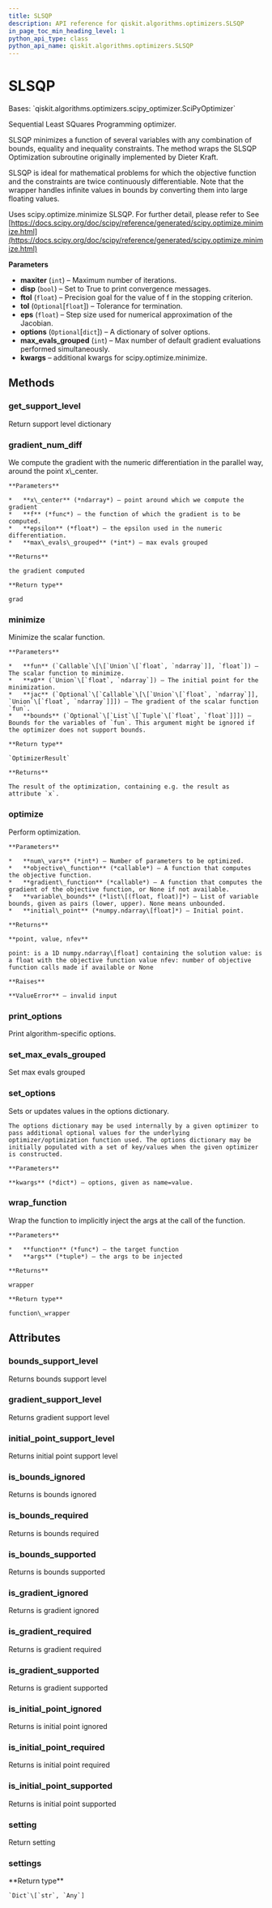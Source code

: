 ```yaml
---
title: SLSQP
description: API reference for qiskit.algorithms.optimizers.SLSQP
in_page_toc_min_heading_level: 1
python_api_type: class
python_api_name: qiskit.algorithms.optimizers.SLSQP
---
```


# SLSQP

<Class id="qiskit.algorithms.optimizers.SLSQP" github="https://github.com/qiskit/qiskit/tree/stable/0.20/qiskit/algorithms/optimizers/slsqp.py" signature="SLSQP(maxiter=100, disp=False, ftol=1e-06, tol=None, eps=1.4901161193847656e-08, options=None, max_evals_grouped=1, **kwargs)">
  Bases: `qiskit.algorithms.optimizers.scipy_optimizer.SciPyOptimizer`

  Sequential Least SQuares Programming optimizer.

  SLSQP minimizes a function of several variables with any combination of bounds, equality and inequality constraints. The method wraps the SLSQP Optimization subroutine originally implemented by Dieter Kraft.

  SLSQP is ideal for mathematical problems for which the objective function and the constraints are twice continuously differentiable. Note that the wrapper handles infinite values in bounds by converting them into large floating values.

  Uses scipy.optimize.minimize SLSQP. For further detail, please refer to See [https://docs.scipy.org/doc/scipy/reference/generated/scipy.optimize.minimize.html](https://docs.scipy.org/doc/scipy/reference/generated/scipy.optimize.minimize.html)

  **Parameters**

  *   **maxiter** (`int`) – Maximum number of iterations.
  *   **disp** (`bool`) – Set to True to print convergence messages.
  *   **ftol** (`float`) – Precision goal for the value of f in the stopping criterion.
  *   **tol** (`Optional`\[`float`]) – Tolerance for termination.
  *   **eps** (`float`) – Step size used for numerical approximation of the Jacobian.
  *   **options** (`Optional`\[`dict`]) – A dictionary of solver options.
  *   **max\_evals\_grouped** (`int`) – Max number of default gradient evaluations performed simultaneously.
  *   **kwargs** – additional kwargs for scipy.optimize.minimize.

  ## Methods

  ### get\_support\_level

  <Function id="qiskit.algorithms.optimizers.SLSQP.get_support_level" signature="SLSQP.get_support_level()">
    Return support level dictionary
  </Function>

  ### gradient\_num\_diff

  <Function id="qiskit.algorithms.optimizers.SLSQP.gradient_num_diff" signature="static SLSQP.gradient_num_diff(x_center, f, epsilon, max_evals_grouped=1)">
    We compute the gradient with the numeric differentiation in the parallel way, around the point x\_center.

    **Parameters**

    *   **x\_center** (*ndarray*) – point around which we compute the gradient
    *   **f** (*func*) – the function of which the gradient is to be computed.
    *   **epsilon** (*float*) – the epsilon used in the numeric differentiation.
    *   **max\_evals\_grouped** (*int*) – max evals grouped

    **Returns**

    the gradient computed

    **Return type**

    grad
  </Function>

  ### minimize

  <Function id="qiskit.algorithms.optimizers.SLSQP.minimize" signature="SLSQP.minimize(fun, x0, jac=None, bounds=None)">
    Minimize the scalar function.

    **Parameters**

    *   **fun** (`Callable`\[\[`Union`\[`float`, `ndarray`]], `float`]) – The scalar function to minimize.
    *   **x0** (`Union`\[`float`, `ndarray`]) – The initial point for the minimization.
    *   **jac** (`Optional`\[`Callable`\[\[`Union`\[`float`, `ndarray`]], `Union`\[`float`, `ndarray`]]]) – The gradient of the scalar function `fun`.
    *   **bounds** (`Optional`\[`List`\[`Tuple`\[`float`, `float`]]]) – Bounds for the variables of `fun`. This argument might be ignored if the optimizer does not support bounds.

    **Return type**

    `OptimizerResult`

    **Returns**

    The result of the optimization, containing e.g. the result as attribute `x`.
  </Function>

  ### optimize

  <Function id="qiskit.algorithms.optimizers.SLSQP.optimize" signature="SLSQP.optimize(num_vars, objective_function, gradient_function=None, variable_bounds=None, initial_point=None)">
    Perform optimization.

    **Parameters**

    *   **num\_vars** (*int*) – Number of parameters to be optimized.
    *   **objective\_function** (*callable*) – A function that computes the objective function.
    *   **gradient\_function** (*callable*) – A function that computes the gradient of the objective function, or None if not available.
    *   **variable\_bounds** (*list\[(float, float)]*) – List of variable bounds, given as pairs (lower, upper). None means unbounded.
    *   **initial\_point** (*numpy.ndarray\[float]*) – Initial point.

    **Returns**

    **point, value, nfev**

    point: is a 1D numpy.ndarray\[float] containing the solution value: is a float with the objective function value nfev: number of objective function calls made if available or None

    **Raises**

    **ValueError** – invalid input
  </Function>

  ### print\_options

  <Function id="qiskit.algorithms.optimizers.SLSQP.print_options" signature="SLSQP.print_options()">
    Print algorithm-specific options.
  </Function>

  ### set\_max\_evals\_grouped

  <Function id="qiskit.algorithms.optimizers.SLSQP.set_max_evals_grouped" signature="SLSQP.set_max_evals_grouped(limit)">
    Set max evals grouped
  </Function>

  ### set\_options

  <Function id="qiskit.algorithms.optimizers.SLSQP.set_options" signature="SLSQP.set_options(**kwargs)">
    Sets or updates values in the options dictionary.

    The options dictionary may be used internally by a given optimizer to pass additional optional values for the underlying optimizer/optimization function used. The options dictionary may be initially populated with a set of key/values when the given optimizer is constructed.

    **Parameters**

    **kwargs** (*dict*) – options, given as name=value.
  </Function>

  ### wrap\_function

  <Function id="qiskit.algorithms.optimizers.SLSQP.wrap_function" signature="static SLSQP.wrap_function(function, args)">
    Wrap the function to implicitly inject the args at the call of the function.

    **Parameters**

    *   **function** (*func*) – the target function
    *   **args** (*tuple*) – the args to be injected

    **Returns**

    wrapper

    **Return type**

    function\_wrapper
  </Function>

  ## Attributes

  ### bounds\_support\_level

  <Attribute id="qiskit.algorithms.optimizers.SLSQP.bounds_support_level" name="bounds_support_level">
    Returns bounds support level
  </Attribute>

  ### gradient\_support\_level

  <Attribute id="qiskit.algorithms.optimizers.SLSQP.gradient_support_level" name="gradient_support_level">
    Returns gradient support level
  </Attribute>

  ### initial\_point\_support\_level

  <Attribute id="qiskit.algorithms.optimizers.SLSQP.initial_point_support_level" name="initial_point_support_level">
    Returns initial point support level
  </Attribute>

  ### is\_bounds\_ignored

  <Attribute id="qiskit.algorithms.optimizers.SLSQP.is_bounds_ignored" name="is_bounds_ignored">
    Returns is bounds ignored
  </Attribute>

  ### is\_bounds\_required

  <Attribute id="qiskit.algorithms.optimizers.SLSQP.is_bounds_required" name="is_bounds_required">
    Returns is bounds required
  </Attribute>

  ### is\_bounds\_supported

  <Attribute id="qiskit.algorithms.optimizers.SLSQP.is_bounds_supported" name="is_bounds_supported">
    Returns is bounds supported
  </Attribute>

  ### is\_gradient\_ignored

  <Attribute id="qiskit.algorithms.optimizers.SLSQP.is_gradient_ignored" name="is_gradient_ignored">
    Returns is gradient ignored
  </Attribute>

  ### is\_gradient\_required

  <Attribute id="qiskit.algorithms.optimizers.SLSQP.is_gradient_required" name="is_gradient_required">
    Returns is gradient required
  </Attribute>

  ### is\_gradient\_supported

  <Attribute id="qiskit.algorithms.optimizers.SLSQP.is_gradient_supported" name="is_gradient_supported">
    Returns is gradient supported
  </Attribute>

  ### is\_initial\_point\_ignored

  <Attribute id="qiskit.algorithms.optimizers.SLSQP.is_initial_point_ignored" name="is_initial_point_ignored">
    Returns is initial point ignored
  </Attribute>

  ### is\_initial\_point\_required

  <Attribute id="qiskit.algorithms.optimizers.SLSQP.is_initial_point_required" name="is_initial_point_required">
    Returns is initial point required
  </Attribute>

  ### is\_initial\_point\_supported

  <Attribute id="qiskit.algorithms.optimizers.SLSQP.is_initial_point_supported" name="is_initial_point_supported">
    Returns is initial point supported
  </Attribute>

  ### setting

  <Attribute id="qiskit.algorithms.optimizers.SLSQP.setting" name="setting">
    Return setting
  </Attribute>

  ### settings

  <Attribute id="qiskit.algorithms.optimizers.SLSQP.settings" name="settings">
    **Return type**

    `Dict`\[`str`, `Any`]
  </Attribute>
</Class>

